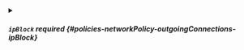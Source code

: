 


<details className="config-field" data-expandable="true">
<summary>

##### `ipBlock` <span className="config-field-required" data-required="false">required</span> <span className="config-field-type"></span> <span className="config-field-default"></span> <span className="config-field-enum"></span> {#policies-networkPolicy-outgoingConnections-ipBlock}



</summary>

<PartialIpblockreference />


</details>

